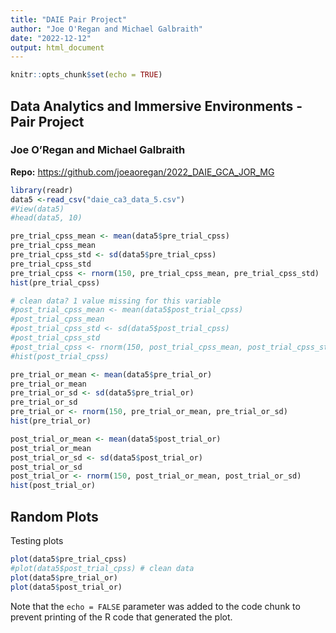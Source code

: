 ```yaml
---
title: "DAIE Pair Project"
author: "Joe O'Regan and Michael Galbraith"
date: "2022-12-12"
output: html_document
---
```


```r
knitr::opts_chunk$set(echo = TRUE)
```

## Data Analytics and Immersive Environments - Pair Project
### Joe O'Regan and Michael Galbraith

**Repo:** <https://github.com/joeaoregan/2022_DAIE_GCA_JOR_MG>



```r

library(readr)
data5 <-read_csv("daie_ca3_data_5.csv")
#View(data5)
#head(data5, 10)

pre_trial_cpss_mean <- mean(data5$pre_trial_cpss)
pre_trial_cpss_mean
pre_trial_cpss_std <- sd(data5$pre_trial_cpss)
pre_trial_cpss_std
pre_trial_cpss <- rnorm(150, pre_trial_cpss_mean, pre_trial_cpss_std)
hist(pre_trial_cpss)

# clean data? 1 value missing for this variable
#post_trial_cpss_mean <- mean(data5$post_trial_cpss)
#post_trial_cpss_mean
#post_trial_cpss_std <- sd(data5$post_trial_cpss)
#post_trial_cpss_std
#post_trial_cpss <- rnorm(150, post_trial_cpss_mean, post_trial_cpss_std)
#hist(post_trial_cpss)

pre_trial_or_mean <- mean(data5$pre_trial_or)
pre_trial_or_mean
pre_trial_or_sd <- sd(data5$pre_trial_or)
pre_trial_or_sd
pre_trial_or <- rnorm(150, pre_trial_or_mean, pre_trial_or_sd)
hist(pre_trial_or)

post_trial_or_mean <- mean(data5$post_trial_or)
post_trial_or_mean
post_trial_or_sd <- sd(data5$post_trial_or)
post_trial_or_sd
post_trial_or <- rnorm(150, post_trial_or_mean, post_trial_or_sd)
hist(post_trial_or)


```


## Random Plots

Testing plots

```r
plot(data5$pre_trial_cpss)
#plot(data5$post_trial_cpss) # clean data
plot(data5$pre_trial_or)
plot(data5$post_trial_or)
```

Note that the `echo = FALSE` parameter was added to the code chunk to prevent printing of the R code that generated the plot.
